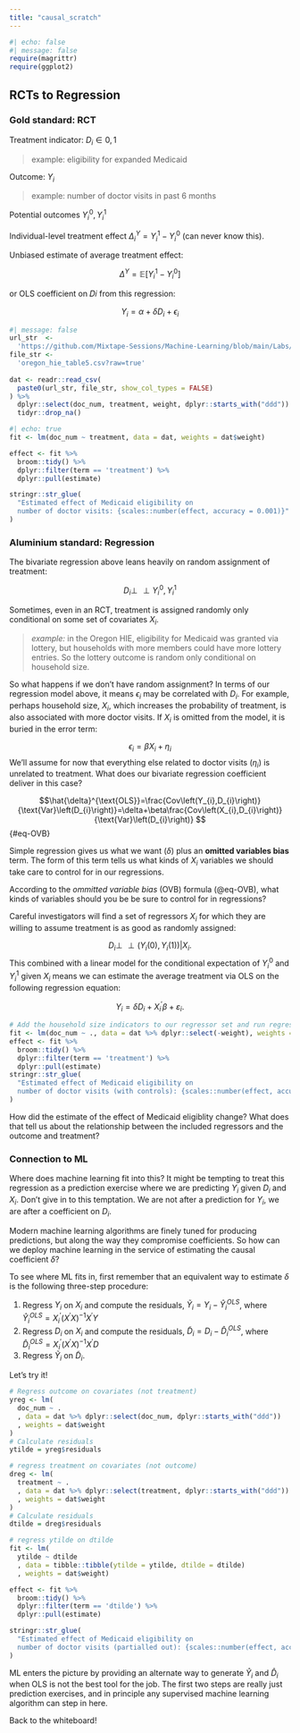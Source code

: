 ```yaml
---
title: "causal_scratch"
---
```


```r
#| echo: false
#| message: false
require(magrittr)
require(ggplot2)
```

## RCTs to Regression

### Gold standard: RCT

Treatment indicator: $D_i\in {0,1}$

> example: eligibility for expanded Medicaid

Outcome: $Y_{i}$

> example: number of doctor visits in past 6 months

Potential outcomes $Y_{i}^{0},Y_{i}^{1}$

Individual-level treatment effect $\Delta_i^Y=Y_i^1-Y_i^0$ (can never know this).

Unbiased estimate of average treatment effect:

$$
\Delta^{Y}=\mathbb{E}\left[Y_{i}^{1}-Y_{i}^{0}\right]
$$

or OLS coefficient on 𝐷𝑖 from this regression:

$$Y_{i}=\alpha+\delta D_{i}+\epsilon_{i}$$

```r
#| message: false
url_str  <- 
  'https://github.com/Mixtape-Sessions/Machine-Learning/blob/main/Labs/data/'
file_str <- 
  'oregon_hie_table5.csv?raw=true'
  
dat <- readr::read_csv(
  paste0(url_str, file_str, show_col_types = FALSE)
) %>% 
  dplyr::select(doc_num, treatment, weight, dplyr::starts_with("ddd")) %>% 
  tidyr::drop_na()
```

```r
#| echo: true
fit <- lm(doc_num ~ treatment, data = dat, weights = dat$weight)

effect <- fit %>% 
  broom::tidy() %>% 
  dplyr::filter(term == 'treatment') %>% 
  dplyr::pull(estimate)

stringr::str_glue(
  "Estimated effect of Medicaid eligibility on 
  number of doctor visits: {scales::number(effect, accuracy = 0.001)}"
)
```

### Aluminium standard: Regression

The bivariate regression above leans heavily on random assignment of treatment:

$$D_{i}\perp\!\!\!\!\perp Y_{i}^{0},Y_{i}^{1}$$

Sometimes, even in an RCT, treatment is assigned randomly only conditional on some set of covariates $X_i$.

> *example:* in the Oregon HIE, eligibility for Medicaid was granted via lottery, but households with more members could have more lottery entries. So the lottery outcome is random only conditional on household size.

So what happens if we don't have random assignment? In terms of our regression model above, it means $\epsilon_i$ may be correlated with $D_i$. For example, perhaps household size, $X_i$, which increases the probability of treatment, is also associated with more doctor visits. If $X_i$ is omitted from the model, it is buried in the error term:

$$
\epsilon_{i}=\beta X_{i}+\eta_{i}
$$ We'll assume for now that everything else related to doctor visits ($\eta_i$) is unrelated to treatment. What does our bivariate regression coefficient deliver in this case?

$$\hat{\delta}^{\text{OLS}}=\frac{Cov\left(Y_{i},D_{i}\right)}{\text{Var}\left(D_{i}\right)}=\delta+\beta\frac{Cov\left(X_{i},D_{i}\right)}{\text{Var}\left(D_{i}\right)}
$$ {#eq-OVB}

Simple regression gives us what we want ($\delta$) plus an **omitted variables bias** term. The form of this term tells us what kinds of $X_i$ variables we should take care to control for in our regressions.

According to the *ommitted variable bias* (OVB) formula (@eq-OVB), what kinds of variables should you be be sure to control for in regressions?

Careful investigators will find a set of regressors $X_i$ for which they are willing to assume treatment is as good as randomly assigned:

$$
D_i\perp\!\!\!\!\perp\left( Y_{i}\left( 0\right) ,Y_{i}\left( 1\right) \right) |X_{i}
\text{.}
$$ This combined with a linear model for the conditional expectation of $Y_{i}^0$ and $Y_{i}^1$ given $X_{i}$ means we can estimate the average treatment via OLS on the following regression equation:

$$
Y_{i}=\delta D_{i}+X_{i}^{\prime }\beta +\varepsilon _{i}.
$$

```r
# Add the household size indicators to our regressor set and run regression:
fit <- lm(doc_num ~ ., data = dat %>% dplyr::select(-weight), weights = dat$weight)
effect <- fit %>% 
  broom::tidy() %>% 
  dplyr::filter(term == 'treatment') %>% 
  dplyr::pull(estimate)
stringr::str_glue(
  "Estimated effect of Medicaid eligibility on 
  number of doctor visits (with controls): {scales::number(effect, accuracy = 0.001)}"
)
```

How did the estimate of the effect of Medicaid eligiblity change? What does that tell us about the relationship between the included regressors and the outcome and treatment?

### Connection to ML

Where does machine learning fit into this? It might be tempting to treat this regression as a prediction exercise where we are predicting $Y_{i}$ given $D_{i}$ and $X_{i}$. Don't give in to this temptation. We are not after a prediction for $Y_{i}$, we are after a coefficient on $D_{i}$.

Modern machine learning algorithms are finely tuned for producing predictions, but along the way they compromise coefficients. So how can we deploy machine learning in the service of estimating the causal coefficient $\delta$?

To see where ML fits in, first remember that an equivalent way to estimate $\delta$ is the following three-step procedure:

1.  Regress $Y_{i}$ on $X_{i}$ and compute the residuals, $\tilde{Y}_{i}=Y_{i}-\hat{Y}_{i}^{OLS}$, where $\hat{Y}_{i}^{OLS}=X_{i}^{\prime}\left( X^{\prime }X\right) ^{-1}X^{\prime }Y$
2.  Regress $D_{i}$ on $X_{i}$ and compute the residuals, $\tilde{D}_{i}=D_{i}-\hat{D}_{i}^{OLS}$, where $\hat{D}_{i}^{OLS}=X_{i}^{\prime}\left( X^{\prime }X\right) ^{-1}X^{\prime }D$
3.  Regress $\tilde{Y}_{i}$ on $\tilde{D}_{i}$.

Let's try it!

```r
# Regress outcome on covariates (not treatment)
yreg <- lm(
  doc_num ~ .
  , data = dat %>% dplyr::select(doc_num, dplyr::starts_with("ddd"))
  , weights = dat$weight
)
# Calculate residuals
ytilde = yreg$residuals

# regress treatment on covariates (not outcome)
dreg <- lm(
  treatment ~ .
  , data = dat %>% dplyr::select(treatment, dplyr::starts_with("ddd"))
  , weights = dat$weight
)
# Calculate residuals
dtilde = dreg$residuals

# regress ytilde on dtilde
fit <- lm(
  ytilde ~ dtilde
  , data = tibble::tibble(ytilde = ytilde, dtilde = dtilde)
  , weights = dat$weight)

effect <- fit %>% 
  broom::tidy() %>% 
  dplyr::filter(term == 'dtilde') %>% 
  dplyr::pull(estimate)

stringr::str_glue(
  "Estimated effect of Medicaid eligibility on 
  number of doctor visits (partialled out): {scales::number(effect, accuracy = 0.001)}"
)
```

ML enters the picture by providing an alternate way to generate $\hat{Y}_i$ and $\hat{D}_i$ when OLS is not the best tool for the job. The first two steps are really just prediction exercises, and in principle any supervised machine learning algorithm can step in here.

Back to the whiteboard!
